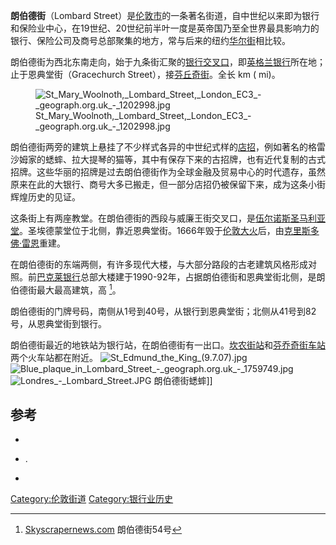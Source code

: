 {{Infobox street
| name                    = 朗伯德街
| native_name             =Lombard Street
| addresses               = 1号到82号
| length_m                = 260
| length_ref              = <ref name=ordnance>[[Ordnance_Survey|Ordnance Survey]] mapping</ref>
| width                   =
| location                = 英国伦敦
| direction_a             = 西北
| terminus_a              = 银行交叉口
| direction_b             = 东南
| terminus_b              = 恩典堂街
| junction                = 威廉王街
| known_for               = 银行
}}
'''朗伯德街'''（Lombard Street）是[[伦敦市|伦敦市]]的一条著名街道，自中世纪以来即为银行和保险业中心，在19世纪、20世纪前半叶一度是英帝国乃至全世界最具影响力的银行、保险公司及商号总部聚集的地方，常与后来的纽约[[华尔街|华尔街]]相比较。

朗伯德街为西北东南走向，始于九条街汇聚的[[银行交叉口|银行交叉口]]，即[[英格兰银行|英格兰银行]]所在地；止于恩典堂街（Gracechurch Street），接[[芬丘奇街|芬丘奇街]]。全长{{frac|1|4}} km ({{frac|1|6}} mi)。 

[[File:St_Mary_Woolnoth,_Lombard_Street,_London_EC3_-_geograph.org.uk_-_1202998.jpg|thumb]]

朗伯德街两旁的建筑上悬挂了不少样式各异的中世纪式样的[[店招|店招]]，例如著名的格雷沙姆家的蟋蟀、拉大提琴的猫等，其中有保存下来的古招牌，也有近代复制的古式招牌。这些华丽的招牌是过去朗伯德街作为全球金融及贸易中心的时代遗存，虽然原来在此的大银行、商号大多已搬走，但一部分店招仍被保留下来，成为这条小街辉煌历史的见证。

这条街上有两座教堂。在朗伯德街的西段与威廉王街交叉口，是[[伍尔诺斯圣马利亚堂|伍尔诺斯圣马利亚堂]]。圣埃德蒙堂位于北侧，靠近恩典堂街。1666年毁于[[伦敦大火|伦敦大火]]后，由[[克里斯多佛·雷恩|克里斯多佛·雷恩]]重建。

在朗伯德街的东端两侧，有许多现代大楼，与大部分路段的古老建筑风格形成对照。前[[巴克莱银行|巴克莱银行]]总部大楼建于1990-92年，占据朗伯德街和恩典堂街北侧，是朗伯德街最大最高建筑，高 {{convert|87|m|ft}}<ref>[http://www.skyscrapernews.com/buildings.php?id=126 Skyscrapernews.com] {{Wayback|url=http://www.skyscrapernews.com/buildings.php?id=126 |date=20210206072122 }} 朗伯德街54号</ref>。

朗伯德街的门牌号码，南侧从1号到40号，从银行到恩典堂街；北侧从41号到82号，从恩典堂街到银行。

朗伯德街最近的地铁站为银行站，在朗伯德街有一出口。[[坎农街站|坎农街站]]和[[芬乔奇街车站|芬乔奇街车站]]两个火车站都在附近。
[[Image:St_Edmund_the_King_(9.7.07).jpg|thumb]]
[[File:Blue_plaque_in_Lombard_Street_-_geograph.org.uk_-_1759749.jpg|thumb]]
[[File:Londres_-_Lombard_Street.JPG|thumb]] 朗伯德街蟋蟀]]
{{Portal|伦敦}}
==参考==
{{reflist}}
{{commons category|Lombard Street, London}}
* {{Citation |publisher = J.C. Hotten |publication-place = London |title = Curiosities of London |edition=第2版 |chapter=朗伯德街|chapterurl=http://archive.org/stream/curiositiesoflon00timbrich#page/530/mode/1up |author = John Timbs |authorlink=John Timbs |publication-date = 1867 |oclc = 12878129 }}
* {{Citation |publisher = David Bogue |publication-place = London |author = [http://www.worldcat.org/wcidentities/lccn-no2010-14702 Herbert Fry] |title = London in 1880 |publication-date = 1880 |chapter=朗伯德街|chapterurl= http://archive.org/stream/londonin1880illu00fryh#page/222/mode/2up }}.
* {{cite book |author=Ben Weinreb et al. |title=伦敦百科全书 |edition=第3版 |year=2008 |publisher=Macmillan |isbn=978-0-230-73878-2 |chapterurl=http://books.google.co.uk/books?id=xa0D0PqiwfEC&pg=PA494 |page=84 |chapter=朗伯德街 |access-date=2014-10-02 |archive-date=2014-10-06 |archive-url=https://web.archive.org/web/20141006161048/http://books.google.co.uk/books?id=xa0D0PqiwfEC&pg=PA494 |dead-url=no }}
{{伦敦地标}}
{{coord|51.5125|-0.0869|display=title}}
[[Category:伦敦街道|Category:伦敦街道]]
[[Category:银行业历史|Category:银行业历史]]